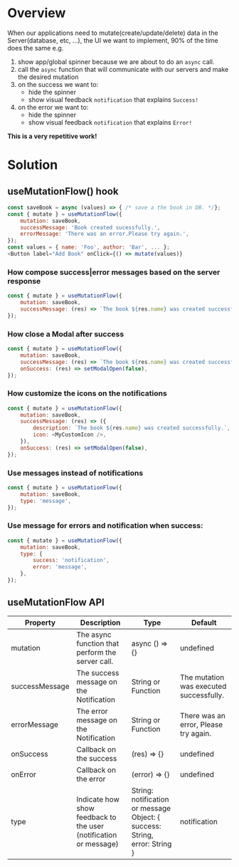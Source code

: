 
<Meta title="Modules/Hooks/useMutationFlow" />

# Overview

When our applications need to mutate(create/update/delete) data in the Server(database, etc, ...),
the UI we want to implement, 90% of the time does the same e.g.

1. show app/global spinner because we are about to do an `async` call.
2. call the `async` function that will communicate with our servers and make the desired mutation
3. on the success we want to:
    - hide the spinner
    - show visual feedback `notification` that explains `Success!`
4. on the error we want to:
    - hide the spinner
    - show visual feedback `notification` that explains `Error!`

<b>This is a very repetitive work!</b>

# Solution

## useMutationFlow() hook

```js
const saveBook = async (values) => { /* save a the book in DB. */};
const { mutate } = useMutationFlow({
    mutation: saveBook,
    successMessage: 'Book created sucessfully.',
    errorMessage: 'There was an error.Please try again.',
});
const values = { name: 'Foo', author: 'Bar', ... };
<Button label="Add Book" onClick={() => mutate(values)}
```

### How compose success|error messages based on the server response

```js
const { mutate } = useMutationFlow({
    mutation: saveBook,
    successMessage: (res) => `The book ${res.name} was created successfully.`,
});
```

### How close a Modal after success

```js
const { mutate } = useMutationFlow({
    mutation: saveBook,
    successMessage: (res) => `The book ${res.name} was created successfully.`,
    onSuccess: (res) => setModalOpen(false),
});
```

### How customize the icons on the notifications

```js
const { mutate } = useMutationFlow({
    mutation: saveBook,
    successMessage: (res) => ({
        description: `The book ${res.name} was created successfully.`,
        icon: <MyCustomIcon />,
    }),
    onSuccess: (res) => setModalOpen(false),
});
```

### Use messages instead of notifications

```js
const { mutate } = useMutationFlow({
    mutation: saveBook,
    type: 'message',
});
```

### Use message for errors and notification when success:

```js
const { mutate } = useMutationFlow({
    mutation: saveBook,
    type: {
        success: 'notification',
        error: 'message',
    },
});
```

## useMutationFlow API

| Property       | Description                                                      | Type                                                                              | Default                                 |
| -------------- | ---------------------------------------------------------------- | --------------------------------------------------------------------------------- | --------------------------------------- |
| mutation       | The async function that perform the server call.                 | async () => {}                                                                    | undefined                               |
| successMessage | The success message on the Notification                          | String or Function                                                                | The mutation was executed successfully. |
| errorMessage   | The error message on the Notification                            | String or Function                                                                | There was an error, Please try again.   |
| onSuccess      | Callback on the success                                          | (res) => {}                                                                       | undefined                               |
| onError        | Callback on the error                                            | (error) => {}                                                                     | undefined                               |
| type           | Indicate how show feedback to the user (notification or message) | String: notification or message <br /> Object: { success: String, error: String } | notification                            |

